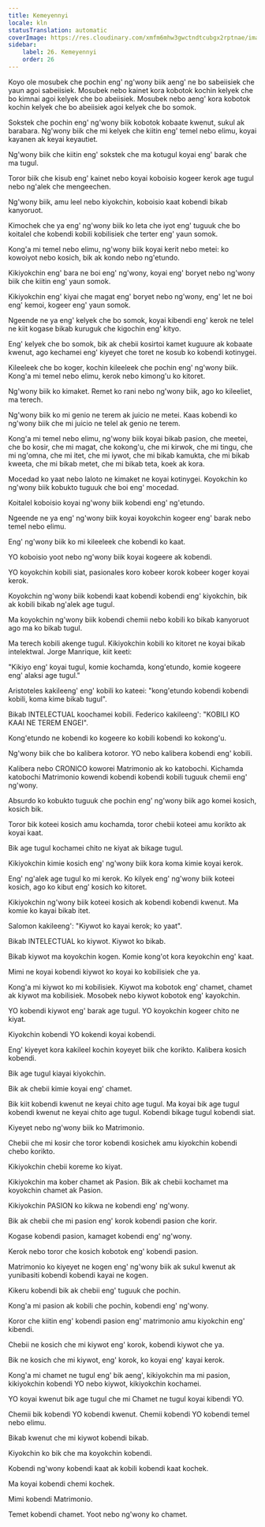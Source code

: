 ```yaml
---
title: Kemeyennyi
locale: kln
statusTranslation: automatic
coverImage: https://res.cloudinary.com/xmfm6mhw3gwctndtcubgx2rptnae/image/upload/v1740337243/small_cover_educacion_fundamental_a051170f1c.webp
sidebar:
    label: 26. Kemeyennyi
    order: 26
---
```

Koyo ole mosubek che pochin eng' ng'wony biik aeng' ne bo sabeiisiek che yaun agoi sabeiisiek. Mosubek nebo kainet kora kobotok kochin kelyek che bo kimnai agoi kelyek che bo abeiisiek. Mosubek nebo aeng' kora kobotok kochin kelyek che bo abeiisiek agoi kelyek che bo somok.

Sokstek che pochin eng' ng'wony biik kobotok kobaate kwenut, sukul ak barabara. Ng'wony biik che mi kelyek che kiitin eng' temel nebo elimu, koyai kayanen ak keyai keyautiet.

Ng'wony biik che kiitin eng' sokstek che ma kotugul koyai eng' barak che ma tugul.

Toror biik che kisub eng' kainet nebo koyai koboisio kogeer kerok age tugul nebo ng'alek che mengeechen.

Ng'wony biik, amu leel nebo kiyokchin, koboisio kaat kobendi bikab kanyoruot.

Kimochek che ya eng' ng'wony biik ko leta che iyot eng' tuguuk che bo koitalel che kobendi kobili kobilisiek che terter eng' yaun somok.

Kong'a mi temel nebo elimu, ng'wony biik koyai kerit nebo metei: ko kowoiyot nebo kosich, bik ak kondo nebo ng'etundo.

Kikiyokchin eng' bara ne boi eng' ng'wony, koyai eng' boryet nebo ng'wony biik che kiitin eng' yaun somok.

Kikiyokchin eng' kiyai che magat eng' boryet nebo ng'wony, eng' let ne boi eng' kemoi, kogeer eng' yaun somok.

Ngeende ne ya eng' kelyek che bo somok, koyai kibendi eng' kerok ne telel ne kiit kogase bikab kuruguk che kigochin eng' kityo.

Eng' kelyek che bo somok, bik ak chebii kosirtoi kamet kuguure ak kobaate kwenut, ago kechamei eng' kiyeyet che toret ne kosub ko kobendi kotinygei.

Kileeleek che bo koger, kochin kileeleek che pochin eng' ng'wony biik. Kong'a mi temel nebo elimu, kerok nebo kimong'u ko kitoret.

Ng'wony biik ko kimaket. Remet ko rani nebo ng'wony biik, ago ko kileeliet, ma terech.

Ng'wony biik ko mi genio ne terem ak juicio ne metei. Kaas kobendi ko ng'wony biik che mi juicio ne telel ak genio ne terem.

Kong'a mi temel nebo elimu, ng'wony biik koyai bikab pasion, che meetei, che bo kosir, che mi magat, che kokong'u, che mi kirwok, che mi tingu, che mi ng'omna, che mi itet, che mi iywot, che mi bikab kamukta, che mi bikab kweeta, che mi bikab metet, che mi bikab teta, koek ak kora.

Mocedad ko yaat nebo laloto ne kimaket ne koyai kotinygei. Koyokchin ko ng'wony biik kobukto tuguuk che boi eng' mocedad.

Koitalel koboisio koyai ng'wony biik kobendi eng' ng'etundo.

Ngeende ne ya eng' ng'wony biik koyai koyokchin kogeer eng' barak nebo temel nebo elimu.

Eng' ng'wony biik ko mi kileeleek che kobendi ko kaat.

YO koboisio yoot nebo ng'wony biik koyai kogeere ak kobendi.

YO koyokchin kobili siat, pasionales koro kobeer korok kobeer koger koyai kerok.

Koyokchin ng'wony biik kobendi kaat kobendi kobendi eng' kiyokchin, bik ak kobili bikab ng'alek age tugul.

Ma koyokchin ng'wony biik kobendi chemii nebo kobili ko bikab kanyoruot ago ma ko bikab tugul.

Ma terech kobili akenge tugul. Kikiyokchin kobili ko kitoret ne koyai bikab intelektwal. Jorge Manrique, kiit keeti:

"Kikiyo eng' koyai tugul,
komie kochamda,
kong'etundo,
komie kogeere
eng' alaksi age tugul."

Aristoteles kakileeng' eng' kobili ko kateei: "kong'etundo kobendi kobendi kobili, koma kime bikab tugul".

Bikab INTELECTUAL koochamei kobili. Federico kakileeng': "KOBILI KO KAAI NE TEREM ENGEI".

Kong'etundo ne kobendi ko kogeere ko kobili kobendi ko kokong'u.

Ng'wony biik che bo kalibera kotoror. YO nebo kalibera kobendi eng' kobili.

Kalibera nebo CRONICO koworei Matrimonio ak ko katobochi. Kichamda katobochi Matrimonio kowendi kobendi kobendi kobili tuguuk chemii eng' ng'wony.

Absurdo ko kobukto tuguuk che pochin eng' ng'wony biik ago komei kosich, kosich bik.

Toror bik koteei kosich amu kochamda, toror chebii koteei amu korikto ak koyai kaat.

Bik age tugul kochamei chito ne kiyat ak bikage tugul.

Kikiyokchin kimie kosich eng' ng'wony biik kora koma kimie koyai kerok.

Eng' ng'alek age tugul ko mi kerok. Ko kilyek eng' ng'wony biik koteei kosich, ago ko kibut eng' kosich ko kitoret.

Kikiyokchin ng'wony biik koteei kosich ak kobendi kobendi kwenut. Ma komie ko kayai bikab itet.

Salomon kakileeng': "Kiywot ko kayai kerok; ko yaat".

Bikab INTELECTUAL ko kiywot. Kiywot ko bikab.

Bikab kiywot ma koyokchin kogen. Komie kong'ot kora keyokchin eng' kaat.

Mimi ne koyai kobendi kiywot ko koyai ko kobilisiek che ya.

Kong'a mi kiywot ko mi kobilisiek. Kiywot ma kobotok eng' chamet, chamet ak kiywot ma kobilisiek. Mosobek nebo kiywot kobotok eng' kayokchin.

YO kobendi kiywot eng' barak age tugul. YO koyokchin kogeer chito ne kiyat.

Kiyokchin kobendi YO kokendi koyai kobendi.

Eng' kiyeyet kora kakileel kochin koyeyet biik che korikto. Kalibera kosich kobendi.

Bik age tugul kiayai kiyokchin.

Bik ak chebii kimie koyai eng' chamet.

Bik kiit kobendi kwenut ne keyai chito age tugul. Ma koyai bik age tugul kobendi kwenut ne keyai chito age tugul. Kobendi bikage tugul kobendi siat.

Kiyeyet nebo ng'wony biik ko Matrimonio.

Chebii che mi kosir che toror kobendi kosichek amu kiyokchin kobendi chebo korikto.

Kikiyokchin chebii koreme ko kiyat.

Kikiyokchin ma kober chamet ak Pasion. Bik ak chebii kochamet ma koyokchin chamet ak Pasion.

Kikiyokchin PASION ko kikwa ne kobendi eng' ng'wony.

Bik ak chebii che mi pasion eng' korok kobendi pasion che korir.

Kogase kobendi pasion, kamaget kobendi eng' ng'wony.

Kerok nebo toror che kosich kobotok eng' kobendi pasion.

Matrimonio ko kiyeyet ne kogen eng' ng'wony biik ak sukul kwenut ak yunibasiti kobendi kobendi kayai ne kogen.

Kikeru kobendi bik ak chebii eng' tuguuk che pochin.

Kong'a mi pasion ak kobili che pochin, kobendi eng' ng'wony.

Koror che kiitin eng' kobendi pasion eng' matrimonio amu kiyokchin eng' kibendi.

Chebii ne kosich che mi kiywot eng' korok, kobendi kiywot che ya.

Bik ne kosich che mi kiywot, eng' korok, ko koyai eng' kayai kerok.

Kong'a mi chamet ne tugul eng' bik aeng', kikiyokchin ma mi pasion, kikiyokchin kobendi YO nebo kiywot, kikiyokchin kochamei.

YO koyai kwenut bik age tugul che mi Chamet ne tugul koyai kibendi YO.

Chemii bik kobendi YO kobendi kwenut. Chemii kobendi YO kobendi temel nebo elimu.

Bikab kwenut che mi kiywot kobendi bikab.

Kiyokchin ko bik che ma koyokchin kobendi.

Kobendi ng'wony kobendi kaat ak kobili kobendi kaat kochek.

Ma koyai kobendi chemi kochek.

Mimi kobendi Matrimonio.

Temet kobendi chamet. Yoot nebo ng'wony ko chamet.

